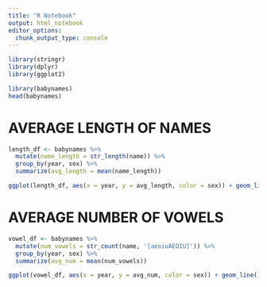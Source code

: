 ```yaml
---
title: "R Notebook"
output: html_notebook
editor_options: 
  chunk_output_type: console
---
```


```r
library(stringr)
library(dplyr)
library(ggplot2)
```


```r
library(babynames)
head(babynames)
```

# AVERAGE LENGTH OF NAMES 
```r
length_df <- babynames %>%
  mutate(name_length = str_length(name)) %>%
  group_by(year, sex) %>%
  summarize(avg_length = mean(name_length)) 

ggplot(length_df, aes(x = year, y = avg_length, color = sex)) + geom_line()
```


# AVERAGE NUMBER OF VOWELS
```r
vowel_df <- babynames %>%
  mutate(num_vowels = str_count(name, '[aeoiuAEOIU]')) %>%
  group_by(year, sex) %>%
  summarize(avg_num = mean(num_vowels)) 

ggplot(vowel_df, aes(x = year, y = avg_num, color = sex)) + geom_line()
```

